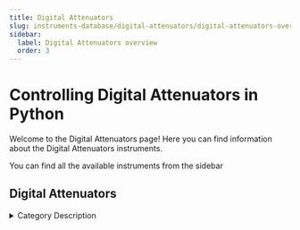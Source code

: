```yaml
---
title: Digital Attenuators
slug: instruments-database/digital-attenuators/digital-attenuators-overview
sidebar:
  label: Digital Attenuators overview
  order: 3
---
```


# Controlling Digital Attenuators in Python

Welcome to the Digital Attenuators page! Here you can find information about the Digital Attenuators instruments.

You can find all the available instruments from the sidebar



## Digital Attenuators

<details> 
<summary>Category Description</summary> 
An attenuator is an electronic device that reduces the power of a signal without appreciably distorting its waveform.

An attenuator is effectively the opposite of an amplifier, though the two work by different methods. While an amplifier provides gain, an attenuator provides loss, or gain less than 1.
</details> 

<div className="flex flex-wrap">

<InstrumentThumbnail 
    path='digital-attenuators/vaunix/lda-802q'
    img='https://res.cloudinary.com/dhopxs1y3/image/upload/v1691782422/Instruments/Digital%20Attenuator/LDA-802Q/LDA-802Q.png'
    label='LDA-802Q'    
/>

<InstrumentThumbnail 
    path='digital-attenuators/vaunix/lda-5018v'
    img='https://res.cloudinary.com/dhopxs1y3/image/upload/v1691782451/Instruments/Digital%20Attenuator/LDA-5018V/LDA-5018V.png'
    label='LDA-5018V'    
/>

<InstrumentThumbnail 
    path='digital-attenuators/vaunix/lda-908v-4'
    img='https://res.cloudinary.com/dhopxs1y3/image/upload/v1691782455/Instruments/Digital%20Attenuator/LDA-908V-4/LDA-908V-4.png'
    label='LDA-908V-4'    
/>

<InstrumentThumbnail 
    path='digital-attenuators/vaunix/lda-802-32'
    img='https://res.cloudinary.com/dhopxs1y3/image/upload/v1691782459/Instruments/Digital%20Attenuator/LDA-802-32/LDA-802-32.png'
    label='LDA-802-32'    
/>

<InstrumentThumbnail 
    path='digital-attenuators/vaunix/lda-906v'
    img='https://res.cloudinary.com/dhopxs1y3/image/upload/v1691782470/Instruments/Digital%20Attenuator/LDA-906V/LDA-906V.png'
    label='LDA-906V'    
/>

<InstrumentThumbnail 
    path='digital-attenuators/vaunix/lda-302p-1n'
    img='https://res.cloudinary.com/dhopxs1y3/image/upload/v1691782489/Instruments/Digital%20Attenuator/LDA-302P-1N/LDA-302P-1N.png'
    label='LDA-302P-1N'    
/>

<InstrumentThumbnail 
    path='digital-attenuators/vaunix/lda-102'
    img='https://res.cloudinary.com/dhopxs1y3/image/upload/v1691782508/Instruments/Digital%20Attenuator/LDA-102/LDA-102.png'
    label='LDA-102'    
/>

<InstrumentThumbnail 
    path='digital-attenuators/vaunix/lda-302p-hn'
    img='https://res.cloudinary.com/dhopxs1y3/image/upload/v1691782520/Instruments/Digital%20Attenuator/LDA-302P-HN/LDA-302P-HN.png'
    label='LDA-302P-HN'    
/>

<InstrumentThumbnail 
    path='digital-attenuators/vaunix/lda-102-75f'
    img='https://res.cloudinary.com/dhopxs1y3/image/upload/v1691782520/Instruments/Digital%20Attenuator/LDA-302P-HN/LDA-302P-HN.png'
    label='LDA-102-75F'    
/>

<InstrumentThumbnail 
    path='digital-attenuators/vaunix/lda-302p-2n'
    img='https://res.cloudinary.com/dhopxs1y3/image/upload/v1691782535/Instruments/Digital%20Attenuator/LDA-302P-2N/LDA-302P-2N.png'
    label='LDA-302P-2N'    
/>

<InstrumentThumbnail 
    path='digital-attenuators/vaunix/lda-802-12'
    img='https://res.cloudinary.com/dhopxs1y3/image/upload/v1691782573/Instruments/Digital%20Attenuator/LDA-802-12/LDA-802-12.png'
    label='LDA-802-12'    
/>

<InstrumentThumbnail 
    path='digital-attenuators/vaunix/lda-908v-8'
    img='https://res.cloudinary.com/dhopxs1y3/image/upload/v1691782584/Instruments/Digital%20Attenuator/LDA-908V-8/LDA-908V-8.png'
    label='LDA-908V-8'    
/>

<InstrumentThumbnail 
    path='digital-attenuators/vaunix/lda-403'
    img='https://res.cloudinary.com/dhopxs1y3/image/upload/v1691782587/Instruments/Digital%20Attenuator/LDA-403/LDA-403.png'
    label='LDA-403'    
/>

<InstrumentThumbnail 
    path='digital-attenuators/vaunix/lda-302p-2'
    img='https://res.cloudinary.com/dhopxs1y3/image/upload/v1691782592/Instruments/Digital%20Attenuator/LDA-302P-2/LDA-302P-2.png'
    label='LDA-302P-2'    
/>

<InstrumentThumbnail 
    path='digital-attenuators/vaunix/lda-602e'
    img='https://res.cloudinary.com/dhopxs1y3/image/upload/v1691782602/Instruments/Digital%20Attenuator/LDA-602E/LDA-602E.png'
    label='LDA-602E'    
/>

<InstrumentThumbnail 
    path='digital-attenuators/vaunix/lda-802-8'
    img='https://res.cloudinary.com/dhopxs1y3/image/upload/v1691782605/Instruments/Digital%20Attenuator/LDA-802-8/LDA-802-8.png'
    label='LDA-802-8'    
/>

<InstrumentThumbnail 
    path='digital-attenuators/vaunix/lda-906v-8'
    img='https://res.cloudinary.com/dhopxs1y3/image/upload/v1691782584/Instruments/Digital%20Attenuator/LDA-908V-8/LDA-908V-8.png'
    label='LDA-906V-8'    
/>

<InstrumentThumbnail 
    path='digital-attenuators/vaunix/lda-602eh'
    img='https://res.cloudinary.com/dhopxs1y3/image/upload/v1691782629/Instruments/Digital%20Attenuator/LDA-602EH/LDA-602EH.png'
    label='LDA-602EH'    
/>

<InstrumentThumbnail 
    path='digital-attenuators/vaunix/lda-908v'
    img='https://res.cloudinary.com/dhopxs1y3/image/upload/v1691782638/Instruments/Digital%20Attenuator/LDA-908V/LDA-908V.png'
    label='LDA-908V'    
/>

<InstrumentThumbnail 
    path='digital-attenuators/vaunix/lda-608v-4'
    img='https://res.cloudinary.com/dhopxs1y3/image/upload/v1691782641/Instruments/Digital%20Attenuator/LDA-608V-4/LDA-608V-4.jpg'
    label='LDA-608V-4'    
/>

<InstrumentThumbnail 
    path='digital-attenuators/vaunix/lda-203b'
    img='https://res.cloudinary.com/dhopxs1y3/image/upload/v1691782646/Instruments/Digital%20Attenuator/LDA-203B/LDA-203B.png'
    label='LDA-203B'    
/>

<InstrumentThumbnail 
    path='digital-attenuators/vaunix/lda-102n'
    img='https://res.cloudinary.com/dhopxs1y3/image/upload/v1691782649/Instruments/Digital%20Attenuator/LDA-102N/LDA-102N.png'
    label='LDA-102N'    
/>

<InstrumentThumbnail 
    path='digital-attenuators/vaunix/lda-802-16'
    img='https://res.cloudinary.com/dhopxs1y3/image/upload/v1691782653/Instruments/Digital%20Attenuator/LDA-802-16/LDA-802-16.png'
    label='LDA-802-16'    
/>

<InstrumentThumbnail 
    path='digital-attenuators/vaunix/lda-133'
    img='https://res.cloudinary.com/dhopxs1y3/image/upload/v1691782658/Instruments/Digital%20Attenuator/LDA-133/LDA-133.png'
    label='LDA-133'    
/>

<InstrumentThumbnail 
    path='digital-attenuators/weinschel/weinschel-8320'
    img='https://res.cloudinary.com/dhopxs1y3/image/upload/v1691782679/Instruments/Digital%20Attenuator/Weinschel-8320/Weinschel-8320.jpg'
    label='Weinschel 8320'    
/>

<InstrumentThumbnail 
    path='digital-attenuators/vaunix/lda-302p-1'
    img='https://res.cloudinary.com/dhopxs1y3/image/upload/v1691782688/Instruments/Digital%20Attenuator/LDA-302P-1/LDA-302P-1.png'
    label='LDA-302P-1'    
/>

<InstrumentThumbnail 
    path='digital-attenuators/vaunix/lda-302p-h'
    img='https://res.cloudinary.com/dhopxs1y3/image/upload/v1691782697/Instruments/Digital%20Attenuator/LDA-302P-H/LDA-302P-H.png'
    label='LDA-302P-H'    
/>

<InstrumentThumbnail 
    path='digital-attenuators/vaunix/lda-602q'
    img='https://res.cloudinary.com/dhopxs1y3/image/upload/v1691782759/Instruments/Digital%20Attenuator/LDA-602Q/LDA-602Q.png'
    label='LDA-602Q'    
/>

<InstrumentThumbnail 
    path='digital-attenuators/vaunix/lda-802eh'
    img='https://res.cloudinary.com/dhopxs1y3/image/upload/v1691782762/Instruments/Digital%20Attenuator/LDA-802EH/LDA-802EH.png'
    label='LDA-802EH'    
/>

<InstrumentThumbnail 
    path='digital-attenuators/vaunix/lda-602n'
    img='https://res.cloudinary.com/dhopxs1y3/image/upload/v1691782764/Instruments/Digital%20Attenuator/LDA-602N/LDA-602N.png'
    label='LDA-602N'    
/>

<InstrumentThumbnail 
    path='digital-attenuators/vaunix/lda-602'
    img='https://res.cloudinary.com/dhopxs1y3/image/upload/v1691782767/Instruments/Digital%20Attenuator/LDA-602/LDA-602.png'
    label='LDA-602'    
/>

</div>